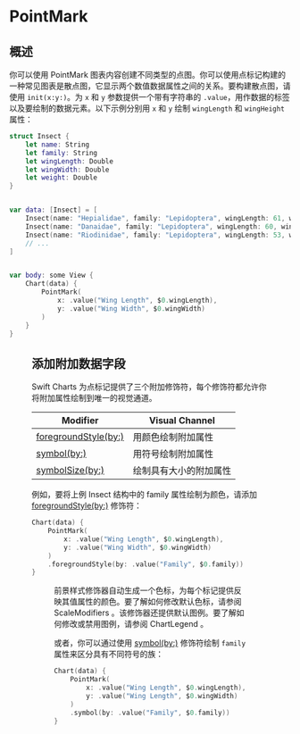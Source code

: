 # PointMark

<ToBePolishedAfterTranslation />

<OriginalSource
  title="PointMark"
  url="https://developer.apple.com/documentation/charts/pointmark"
  summary="使用点表示数据的图表内容"
/>

## 概述

你可以使用 PointMark 图表内容创建不同类型的点图。你可以使用点标记构建的一种常见图表是散点图，它显示两个数值数据属性之间的关系。要构建散点图，请使用 `init(x:y:)`。为 `x` 和 `y` 参数提供一个带有字符串的 `.value`，用作数据的标签以及要绘制的数据元素。以下示例分别用 `x` 和 `y` 绘制 `wingLength` 和 `wingHeight` 属性：

```swift
struct Insect {
    let name: String
    let family: String
    let wingLength: Double
    let wingWidth: Double
    let weight: Double
}


var data: [Insect] = [
    Insect(name: "Hepialidae", family: "Lepidoptera", wingLength: 61, wingWidth: 52, weight: 22),
    Insect(name: "Danaidae", family: "Lepidoptera", wingLength: 60, wingWidth: 48, weight: 24),
    Insect(name: "Riodinidae", family: "Lepidoptera", wingLength: 53, wingWidth: 43, weight: 18),
    // ...
]


var body: some View {
    Chart(data) {
        PointMark(
            x: .value("Wing Length", $0.wingLength),
            y: .value("Wing Width", $0.wingWidth)
        )
    }
}
```

<Figure src={require("./image_1.png")} size={420} />

## 添加附加数据字段

Swift Charts 为点标记提供了三个附加修饰符，每个修饰符都允许你将附加属性绘制到唯一的视觉通道。

<TableWrapper >

| Modifier                                                                                                     | Visual Channel         |
| ------------------------------------------------------------------------------------------------------------ | ---------------------- |
| [foregroundStyle(by:)](<https://developer.apple.com/documentation/charts/chartcontent/foregroundstyle(by:)>) | 用颜色绘制附加属性     |
| [symbol(by:)](<https://developer.apple.com/documentation/charts/chartcontent/symbol(by:)>)                   | 用符号绘制附加属性     |
| [symbolSize(by:)](<https://developer.apple.com/documentation/charts/chartcontent/symbolsize(by:)>)           | 绘制具有大小的附加属性 |

</TableWrapper>

例如，要将上例 Insect 结构中的 family 属性绘制为颜色，请添加 [foregroundStyle(by:)](<https://developer.apple.com/documentation/charts/chartcontent/foregroundstyle(by:)>) 修饰符：

```swift
Chart(data) {
    PointMark(
        x: .value("Wing Length", $0.wingLength),
        y: .value("Wing Width", $0.wingWidth)
    )
    .foregroundStyle(by: .value("Family", $0.family))
}
```

<Figure src={require("./image_2.png")} size={420} />

前景样式修饰器自动生成一个色标，为每个标记提供反映其值属性的颜色。要了解如何修改默认色标，请参阅 ScaleModifiers 。该修饰器还提供默认图例。要了解如何修改或禁用图例，请参阅 ChartLegend 。

或者，你可以通过使用 [symbol(by:)](<https://developer.apple.com/documentation/charts/chartcontent/symbol(by:)>) 修饰符绘制 `family` 属性来区分具有不同符号的族：

```swift
Chart(data) {
    PointMark(
        x: .value("Wing Length", $0.wingLength),
        y: .value("Wing Length", $0.wingWidth)
    )
    .symbol(by: .value("Family", $0.family))
}
```

<Figure src={require("./image_3.png")} size={420} />
